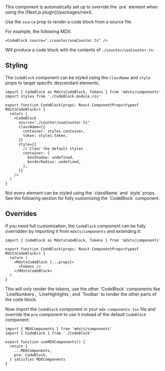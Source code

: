 <Note>
  This component is automatically set up to override the `pre` element when
  using the [Next.js plugin](/packages/next).
</Note>

Use the `source` prop to render a code block from a source file.

For example, the following MDX:

```mdx
<CodeBlock source="./counter/useCounter.ts" />
```

Will produce a code block with the contents of `./counter/useCounter.ts`:

<CodeBlock source="./counter/useCounter.ts" />

## Styling

The `CodeBlock` component can be styled using the `className` and `style` props to target specific descendant elements.

```tsx
import { CodeBlock as MdxtsCodeBlock, Tokens } from 'mdxts/components'
import styles from './CodeBlock.module.css'

export function CodeBlock(props: React.ComponentProps<typeof MdxtsCodeBlock>) {
  return (
    <CodeBlock
      source="./counter/useCounter.ts"
      className={{
        container: styles.container,
        token: styles.token,
      }}
      style={{
        // Clear the default styles
        container: {
          boxShadow: undefined,
          borderRadius: undefined,
        },
      }}
    />
  )
}
```

<Note>
  Not every element can be styled using the `className` and `style` props. See
  the following section for fully customizing the `CodeBlock` component.
</Note>

## Overrides

If you need full customization, the `CodeBlock` component can be fully overridden by importing it from `mdxts/components` and extending it:

```tsx filename="CodeBlock.tsx"
import { CodeBlock as MdxtsCodeBlock, Tokens } from 'mdxts/components'

export function CodeBlock(props: React.ComponentProps<typeof MdxtsCodeBlock>) {
  return (
    <MdxtsCodeBlock {...props}>
      <Tokens />
    </MdxtsCodeBlock>
  )
}
```

<Note>
  This will only render the tokens, use the other `CodeBlock` components like
  `LineNumbers`, `LineHighlights`, and `Toolbar` to render the other parts of
  the code block.
</Note>

Now import the `CodeBlock` component in your `mdx-components.tsx` file and override the `pre` component to use it instead of the default `CodeBlock` component:

```tsx filename="02.mdx-components.tsx"
import { MDXComponents } from 'mdxts/components'
import { CodeBlock } from './CodeBlock'

export function useMDXComponents() {
  return {
    ...MDXComponents,
    pre: CodeBlock,
  } satisfies MDXComponents
}
```
